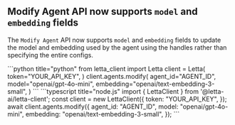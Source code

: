 ## Modify Agent API now supports `model` and `embedding` fields

The `Modify Agent` API now supports `model` and `embedding` fields to update the model and embedding used by the agent using the handles rather than specifying the entire configs.

<CodeBlocks>
```python title="python"
from letta_client import Letta
client = Letta(
    token="YOUR_API_KEY",
)
client.agents.modify(
    agent_id="AGENT_ID",
    model="openai/gpt-4o-mini",
    embedding="openai/text-embedding-3-small",
)
```
```typescript title="node.js"
import { LettaClient } from '@letta-ai/letta-client';
const client = new LettaClient({
  token: "YOUR_API_KEY",
});
await client.agents.modify({
  agent_id: "AGENT_ID",
  model: "openai/gpt-4o-mini",
  embedding: "openai/text-embedding-3-small",
});
```
</CodeBlocks>
